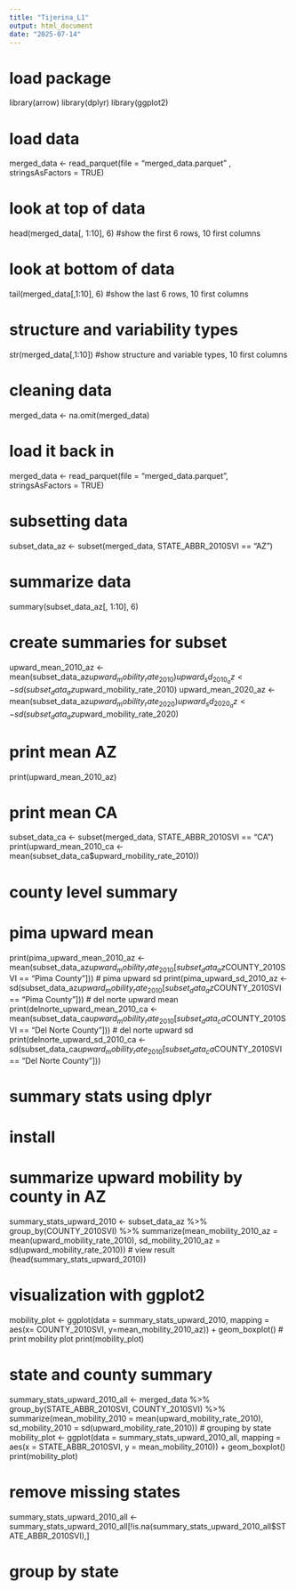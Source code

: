 ```yaml
---
title: "Tijerina_L1"
output: html_document
date: "2025-07-14"
---
```

# load package
library(arrow)
library(dplyr)
library(ggplot2)

# load data
merged_data <- read_parquet(file = "merged_data.parquet" , stringsAsFactors = TRUE)

# look at top of data
head(merged_data[, 1:10], 6) #show the first 6 rows, 10 first columns

# look at bottom of data
tail(merged_data[,1:10], 6) #show the last 6 rows, 10 first columns

# structure and variability types
str(merged_data[,1:10]) #show structure and variable types, 10 first columns

# cleaning data
merged_data <- na.omit(merged_data)

# load it back in
merged_data <- read_parquet(file = "merged_data.parquet", stringsAsFactors = TRUE)

# subsetting data
subset_data_az <- subset(merged_data, STATE_ABBR_2010SVI == "AZ")

# summarize data
summary(subset_data_az[, 1:10], 6)

# create summaries for subset
upward_mean_2010_az <- mean(subset_data_az$upward_mobility_rate_2010)
upward_sd_2010_az <- sd(subset_data_az$upward_mobility_rate_2010)
upward_mean_2020_az <- mean(subset_data_az$upward_mobility_rate_2020)
upward_sd_2020_az <- sd(subset_data_az$upward_mobility_rate_2020)

# print mean AZ
print(upward_mean_2010_az)

# print mean CA
subset_data_ca <- subset(merged_data, STATE_ABBR_2010SVI == "CA")
print(upward_mean_2010_ca <- mean(subset_data_ca$upward_mobility_rate_2010))

# county level summary
# pima upward mean
print(pima_upward_mean_2010_az <- mean(subset_data_az$upward_mobility_rate_2010[subset_data_az$COUNTY_2010SVI == "Pima County"]))
# pima upward sd
print(pima_upward_sd_2010_az <- sd(subset_data_az$upward_mobility_rate_2010[subset_data_az$COUNTY_2010SVI == "Pima County"]))
# del norte upward mean
print(delnorte_upward_mean_2010_ca <- mean(subset_data_ca$upward_mobility_rate_2010[subset_data_ca$COUNTY_2010SVI == "Del Norte County"]))
# del norte upward sd
print(delnorte_upward_sd_2010_ca <- sd(subset_data_ca$upward_mobility_rate_2010[subset_data_ca$COUNTY_2010SVI == "Del Norte County"]))

# summary stats using dplyr
#  install 
# summarize upward mobility by county in AZ
summary_stats_upward_2010 <- subset_data_az %>%
  group_by(COUNTY_2010SVI) %>%
  summarize(mean_mobility_2010_az = mean(upward_mobility_rate_2010),
            sd_mobility_2010_az = sd(upward_mobility_rate_2010))
# view result
(head(summary_stats_upward_2010))

# visualization with ggplot2
mobility_plot <- ggplot(data = summary_stats_upward_2010,
                        mapping = aes(x= COUNTY_2010SVI, y=mean_mobility_2010_az)) + geom_boxplot()
# print mobility plot
print(mobility_plot)

# state and county summary
summary_stats_upward_2010_all <- merged_data %>%
  group_by(STATE_ABBR_2010SVI, COUNTY_2010SVI) %>%
  summarize(mean_mobility_2010 = mean(upward_mobility_rate_2010), sd_mobility_2010 = sd(upward_mobility_rate_2010))
# grouping by state
mobility_plot <- ggplot(data = summary_stats_upward_2010_all, mapping = aes(x = STATE_ABBR_2010SVI, y = mean_mobility_2010)) + geom_boxplot()
print(mobility_plot)

# remove missing states
summary_stats_upward_2010_all <- summary_stats_upward_2010_all[!is.na(summary_stats_upward_2010_all$STATE_ABBR_2010SVI),]

# group by state
